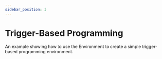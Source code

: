 ```yaml
---
sidebar_position: 3
---
```



# Trigger-Based Programming

An example showing how to use the Environment to create a simple trigger-based programming environment.

<div style={{ height: 400, width: "100%" }}>
<Environment
initial={{
    programSpec:{
      drawers:triggerDrawers,
      objectTypes:triggerTypes
    }
  }}
/>
</div>
